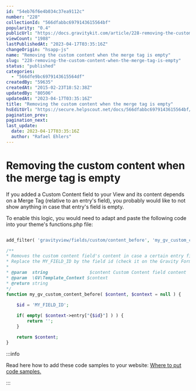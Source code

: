 ```yaml
---
id: "54eb76f6e4b034c37ea9112c"
number: "228"
collectionId: "566dfabbc6979143615564bf"
popularity: "0.4"
publicUrl: "https://docs.gravitykit.com/article/228-removing-the-custom-content-when-the-merge-tag-is-empty"
viewCount: "1988"
lastPublishedAt: "2023-04-17T03:35:16Z"
changeOrigin: "hsapp-js"
name: "Removing the custom content when the merge tag is empty"
slug: "228-removing-the-custom-content-when-the-merge-tag-is-empty"
status: "published"
categories: 
  - "566dfe9bc6979143615564df"
createdBy: "59635"
createdAt: "2015-02-23T18:52:38Z"
updatedBy: "80506"
updatedAt: "2023-04-17T03:35:16Z"
title: "Removing the custom content when the merge tag is empty"
hsEditUrl: "https://secure.helpscout.net/docs/566dfabbc6979143615564bf/article/54eb76f6e4b034c37ea9112c"
pagination_prev: 
pagination_next: 
last_update:
  date: 2023-04-17T03:35:16Z
  author: "Rafael Ehlers"
---
```


# Removing the custom content when the merge tag is empty

If you added a Custom Content field to your View and its content depends on a Merge Tag (relative to an entry's field), you probably would like to not show anything in case that entry's field is empty.

To enable this logic, you would need to adapt and paste the following code into your theme's functions.php file:

```php

add_filter( 'gravityview/fields/custom/content_before', 'my_gv_custom_content_before', 10, 2 );

/** 
* Removes the custom content field's content in case a certain entry field is empty
* Replace the MY_FIELD_ID by the field id (check it on the Gravity Forms form definition)
* 
* @param  string 				$content Custom Content field content
* @param  \GV\Template_Context $context
* @return string
*/
function my_gv_custom_content_before( $content, $context = null ) {
	
	$id = 'MY_FIELD_ID';

	if( empty( $context->entry["{$id}"] ) ) {
		return '';
	}

	return $content;
}
```


:::info

Read here how to add these code samples to your website: [Where to put code samples.](https://docs.gravitykit.com/article/210-where-to-put-code-samples)

:::

 